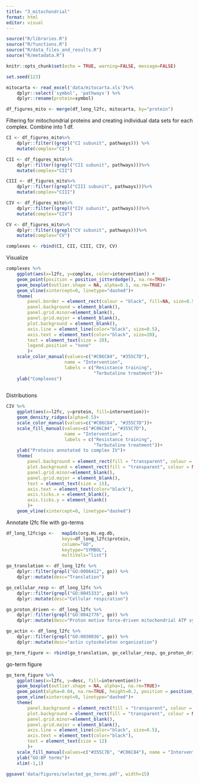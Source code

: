 ```yaml
---
title: "3_mitochondrial"
format: html
editor: visual
---
```


```r
source("R/libraries.R")
source("R/functions.R")
source("R/data_files_and_results.R")
source("R/metadata.R")

knitr::opts_chunk$set(echo = TRUE, warning=FALSE, message=FALSE)

set.seed(123)
```

```r
mitocarta <- read_excel('data/mitocarta.xls')%>% 
    dplyr::select('symbol', 'pathways') %>% 
    dplyr::rename(protein=symbol)

df_figures_mito <- merge(df_long_l2fc, mitocarta, by="protein")
```

Filtering for mitochondrial proteins and creating individual data sets for each complex. Combine into 1 df.

```r
CI <- df_figures_mito%>% 
    dplyr::filter((grepl("CI subunit", pathways))) %>% 
    mutate(complex="CI")

CII <- df_figures_mito%>% 
    dplyr::filter((grepl("CII subunit", pathways)))%>% 
    mutate(complex="CII")

CIII <- df_figures_mito%>% 
    dplyr::filter((grepl("CIII subunit", pathways)))%>% 
    mutate(complex="CIII")

CIV <- df_figures_mito%>% 
    dplyr::filter((grepl("CIV subunit", pathways)))%>% 
    mutate(complex="CIV")

CV <- df_figures_mito%>% 
    dplyr::filter((grepl("CV subunit", pathways)))%>% 
    mutate(complex="CV")

complexes <- rbind(CI, CII, CIII, CIV, CV)
```

Visualize

```r

complexes %>% 
    ggplot(aes(x=l2fc, y=complex, color=intervention)) + 
    geom_point(position = position_jitterdodge(), na.rm=TRUE)+
    geom_boxplot(outlier.shape = NA, alpha=0.5, na.rm=TRUE)+
    geom_vline(xintercept=0, linetype="dashed")+
    theme(
        panel.border = element_rect(colour = "black", fill=NA, size=0.5),
        panel.background = element_blank(),
        panel.grid.minor=element_blank(),
        panel.grid.major = element_blank(),
        plot.background = element_blank(),
        axis.line = element_line(color="black", size=0.5),
        axis.text = element_text(color="black", size=20),
        text = element_text(size = 20),
        legend.position = "none"
        )+
    scale_color_manual(values=c("#C06C84", "#355C7D"), 
                      name = "Intervention",
                      labels = c("Resistance training",
                                 "Terbutaline treatment"))+
    ylab("Complexes")
    
```

Distributions

```r
CIV %>% 
    ggplot(aes(x=l2fc, y=protein, fill=intervention))+
    geom_density_ridges(alpha=0.5)+
    scale_color_manual(values=c("#C06C84", "#355C7D"))+
    scale_fill_manual(values=c("#C06C84", "#355C7D"), 
                      name = "Intervention",
                      labels = c("Resistance training",
                                 "Terbutaline treatment"))+
    ylab("Proteins annotated to complex IV")+
    theme(
        panel.background = element_rect(fill = "transparent", colour = NA),
        plot.background = element_rect(fill = "transparent", colour = NA),
        panel.grid.minor=element_blank(),
        panel.grid.major = element_blank(),
        text = element_text(size = 15),
        axis.text = element_text(color="black"),
        axis.ticks.x = element_blank(),
        axis.ticks.y = element_blank()
        )+
    geom_vline(xintercept=0, linetype="dashed")
```

Annotate l2fc file with go-terms

```r
df_long_l2fc$go <-   mapIds(org.Hs.eg.db,
                     keys=df_long_l2fc$protein,
                     column="GO",
                     keytype="SYMBOL",
                     multiVals="list") 
```

```r
go_translation <- df_long_l2fc %>% 
    dplyr::filter(grepl("GO:0006412", go)) %>% 
    dplyr::mutate(desc="Translation")

go_cellular_resp <- df_long_l2fc %>% 
    dplyr::filter(grepl("GO:0045333", go)) %>% 
    dplyr::mutate(desc="Cellular respiration")

go_proton_driven <- df_long_l2fc %>% 
    dplyr::filter(grepl("GO:0042776", go)) %>% 
    dplyr::mutate(desc="Proton motive force-driven mitochondrial ATP synthesis")

go_actin <- df_long_l2fc %>% 
    dplyr::filter(grepl("GO:0030036", go)) %>% 
    dplyr::mutate(desc="actin cytoskeleton organization")

go_term_figure <- rbind(go_translation, go_cellular_resp, go_proton_driven, go_actin)
```

go-term figure

```r
go_term_figure %>% 
    ggplot(aes(x=l2fc, y=desc, fill=intervention))+
    geom_boxplot(outlier.shape = NA, alpha=1, na.rm=TRUE)+
    geom_point(alpha=0.04, na.rm=TRUE, height=0.2, position = position_jitterdodge())+
    geom_vline(xintercept=0, linetype="dashed")+
    theme(
        panel.background = element_rect(fill = "transparent", colour = NA),
        plot.background = element_rect(fill = "transparent", colour = NA),
        panel.grid.minor=element_blank(),
        panel.grid.major = element_blank(),
        axis.line = element_line(color="black", size=0.5),
        axis.text = element_text(color="black"),
        text = element_text(size = 12)
        )+
    scale_fill_manual(values=c("#355C7D", "#C06C84"), name = "Intervention", labels = c("Resistance training", "Terbutaline treatment"))+
    ylab("GO:BP terms")+
    xlim(-1,1)

ggsave('data/figures/selected_go_terms.pdf', width=15)
    
```
